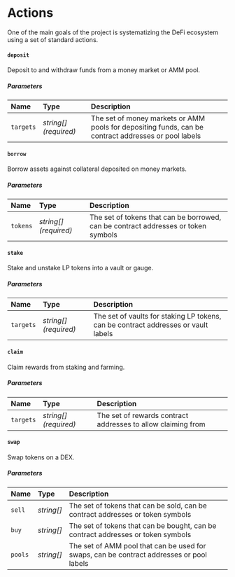 # Actions

One of the main goals of the project is systematizing the DeFi ecosystem using a set of standard actions.

#### `deposit`

Deposit to and withdraw funds from a money market or AMM pool.

##### Parameters

| Name      | Type                  | Description                                                                                          |
| :-------- | :-------------------- | :--------------------------------------------------------------------------------------------------- |
| `targets` | _string[] (required)_ | The set of money markets or AMM pools for depositing funds, can be contract addresses or pool labels |

#### `borrow`

Borrow assets against collateral deposited on money markets.

##### Parameters

| Name     | Type                  | Description                                                                        |
| :------- | :-------------------- | :--------------------------------------------------------------------------------- |
| `tokens` | _string[] (required)_ | The set of tokens that can be borrowed, can be contract addresses or token symbols |

#### `stake`

Stake and unstake LP tokens into a vault or gauge.

##### Parameters

| Name      | Type                  | Description                                                                        |
| :-------- | :-------------------- | :--------------------------------------------------------------------------------- |
| `targets` | _string[] (required)_ | The set of vaults for staking LP tokens, can be contract addresses or vault labels |

#### `claim`

Claim rewards from staking and farming.

##### Parameters

| Name      | Type                  | Description                                                  |
| :-------- | :-------------------- | :----------------------------------------------------------- |
| `targets` | _string[] (required)_ | The set of rewards contract addresses to allow claiming from |

#### `swap`

Swap tokens on a DEX.

##### Parameters

| Name    | Type       | Description                                                                              |
| :------ | :--------- | :--------------------------------------------------------------------------------------- |
| `sell`  | _string[]_ | The set of tokens that can be sold, can be contract addresses or token symbols           |
| `buy`   | _string[]_ | The set of tokens that can be bought, can be contract addresses or token symbols         |
| `pools` | _string[]_ | The set of AMM pool that can be used for swaps, can be contract addresses or pool labels |
